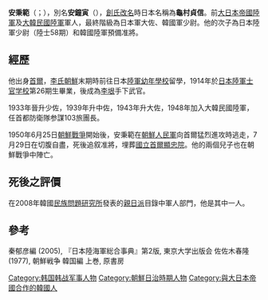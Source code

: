 '''安秉範'''（{{lang-ko|안병범}}；{{bd|1890年||1950年|7月29日}}），別名'''安鐘寅'''（{{lang-ko|안종인}}），[[創氏改名|創氏改名]]時日本名稱為'''龜村貞信'''。前[[大日本帝國陸軍|大日本帝國陸軍]]及[[大韓民國陸軍|大韓民國陸軍]]軍人，最終階級為日本軍大佐、韓國軍少尉。他的次子{{link-ko|安光銖|안광수 (1925년)}}為日本陸軍少尉（陸士58期）和韓國陸軍預備准將。

==經歷==
他出身[[首爾|首爾]]{{link-ko|嘉會洞|가회동|桂洞}}，[[李氏朝鮮|李氏朝鮮]]末期時前往日本[[陸軍幼年學校|陸軍幼年學校]]留學，1914年於[[日本陸軍士官学校|日本陸軍士官学校]]第26期生畢業，後成為[[李垠|李垠]]手下武官。

1933年晉升少佐，1939年升中佐，1943年升大佐，1948年加入大韓民國陸軍，任首都防衛隊参謀103旅團長。

1950年6月25日[[朝鮮戰爭|朝鮮戰爭]]開始後，安秉範在[[朝鮮人民軍|朝鮮人民軍]]向首爾猛烈進攻時逃走，7月29日在{{link-ko|仁王山|인왕산}}切腹自盡，死後追叙准將，埋葬[[國立首爾顯忠院|國立首爾顯忠院]]。他的兩個兒子也在朝鮮戰爭中陣亡。

==死後之評價==
在2008年韓國[[民族問題研究所|民族問題研究所]]發表的[[親日派|親日派]]目錄中軍人部門，他是其中一人。

==參考==
秦郁彦編 (2005), 『日本陸海軍総合事典』第2版, 東京大学出版会
佐佐木春隆 (1977), 朝鮮戦争 韓国編 上巻, 原書房

[[Category:韩国韩战军事人物|Category:韩国韩战军事人物]]
[[Category:朝鮮日治時期人物|Category:朝鮮日治時期人物]]
[[Category:與大日本帝國合作的韓國人|Category:與大日本帝國合作的韓國人]]
